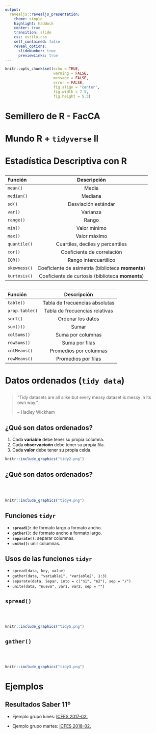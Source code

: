 ```yaml
---
output: 
  revealjs::revealjs_presentation:
    theme: simple
    highlight: haddock
    center: true
    transition: slide
    css: estilo.css
    self_contained: false
    reveal_options:
      slideNumber: true
      previewLinks: true
---
```


```r
knitr::opts_chunk$set(echo = TRUE,
                      warning = FALSE,
                      message = FALSE,
                      error = FALSE,
                      fig.align = "center",
                      fig.width = 7.5,
                      fig.height = 5.5)
```

# Semillero de R - FacCA {data-background="fondo1.png"}

# Mundo R + `tidyverse` II {data-background="fondo_tidy.png"}

# Estadística Descriptiva con R {data-background="lengR.png"}

## {data-background="lengR.png"}

<center>
| Función | Descripción |
| :--- | :----------------: |
| `mean()` | Media |
| `median()` | Mediana |
| `sd()` | Desviación estándar |
| `var()` | Varianza |
| `range()` | Rango |
| `min()` | Valor mínimo |
| `max()` | Valor máximo |
| `quantile()` | Cuartiles, deciles y percentiles |
| `cor()` | Coeficiente de correlación |
| `IQR()` | Rango intercuartílico |
| `skewness()` | Coeficiente de asimetría (biblioteca **moments**) |
| `kurtosis()` | Coeficiente de curtosis (biblioteca **moments**) |
</center>

## {data-background="lengR.png"}

<center>
| Función | Descripción |
| :--- | :----------------: |
| `table()` | Tabla de frecuencias absolutas |
| `prop.table()` | Tabla de frecuencias relativas |
| `sort()` | Ordenar los datos |
| `sum()()` | Sumar |
| `colSums()` | Suma por columnas |
| `rowSums()` | Suma por filas |
| `colMeans()` | Promedios por columnas |
| `rowMeans()` | Promedios por filas |
</center>

# Datos ordenados (`tidy data`) {data-background="fondo_tidy.png"}

## {data-background="fondo_tidy.png"}

>“Tidy datasets are all alike but every messy dataset is messy in its own way.”
>
> – Hadley Wickham

## ¿Qué son datos ordenados? {data-background="fondo_tidy.png"}

  1. Cada **variable** debe tener su propia columna.
  2. Cada **observacioón** debe tener su propia fila.
  3. Cada **valor** debe tener su propia celda.
  
```r
knitr::include_graphics("tidy2.png")
``` 

## ¿Qué son datos ordenados? {data-background="fondo_tidy.png"}
<br>
<br>
```r
knitr::include_graphics("tidy4.png")
```

## Funciones `tidyr` {data-background="fondo_tidy.png"}

  - **`spread()`:** de formato largo a formato ancho.
  - **`gather()`:** de formato ancho a formato largo.
  - **`separate()`:** separar columnas.
  - **`unite()`:** unir columnas.

## Usos de las funciones `tidyr` {data-background="fondo_tidy.png"}

- `spread(data, key, value)`
- `gather(data, "variable1", "variable2", 1:3)`
- `separate(data, Separ, into = c("n1", "n2"), sep = "/")`
- `unite(data, "nueva", var1, var2, sep = "")`

## `spread()` {data-background="fondo_tidy.png"}
<br>
<br>
```r
knitr::include_graphics("tidy5.png")
```  
  
## `gather()` {data-background="fondo_tidy.png"}
<br>
<br>
```r
knitr::include_graphics("tidy3.png")
```

# Ejemplos {data-background="fondo_tidy.png"}

## Resultados Saber 11º {data-background="fondo_tidy.png"}

- Ejemplo grupo lunes: [ICFES 2017-02.](https://www.datos.gov.co/Educaci-n/Saber-11-2017-2/s6qh-49yh)

- Ejemplo grupo martes: [ICFES 2018-02.](https://www.datos.gov.co/Educaci-n/Saber-11-2018-2/m2nt-jw2h)